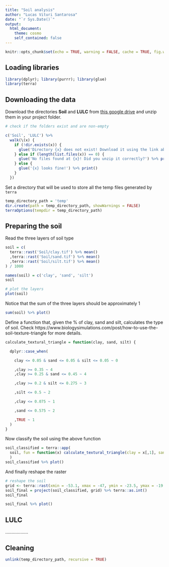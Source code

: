 ```yaml
---
title: "Soil analysis"
author: "Lucas Vituri Santarosa"
date: "`r Sys.Date()`"
output: 
  html_document:
    theme: cosmo
    self_contained: false
---
```


```r
knitr::opts_chunk$set(echo = TRUE, warning = FALSE, cache = TRUE, fig.width = 12)
```

## Loading libraries

```r
library(dplyr); library(purrr); library(glue)
library(terra)
```


## Downloading the data

Download the directories **Soil** and **LULC** from [this google drive](https://drive.google.com/drive/folders/18IXMdb04XiotG8TqD081JJGZex7gmJFP) and unzip them in your project folder.

```r
# check if the folders exist and are non-empty

c('Soil', 'LULC') %>% 
  walk(\(x) {
    if (!dir.exists(x)) {
      glue('Directory {x} does not exist! Download it using the link above') %>% print()
    } else if (length(list.files(x)) == 0) {
      glue('No files found at {x}! Did you unzip it correctly?') %>% print()
    } else {
      glue('{x} looks fine!') %>% print()
    }
  })
```

Set a directory that will be used to store all the temp files generated by `terra`

```r
temp_directory_path = 'temp'
dir.create(path = temp_directory_path, showWarnings = FALSE) 
terraOptions(tempdir = temp_directory_path)
```

## Preparing the soil

Read the three layers of soil type

```r
soil = c(
  terra::rast('Soil/clay.tif') %>% mean()
  ,terra::rast('Soil/sand.tif') %>% mean()
  ,terra::rast('Soil/silt.tif') %>% mean()
) / 1000

names(soil) = c('clay', 'sand', 'silt')
soil
```

```r

# plot the layers
plot(soil)

```

Notice that the sum of the three layers should be approximately 1

```r
sum(soil) %>% plot()
```

Define a function that, given the % of clay, sand and silt, calculates the type of soil. Check https://www.biologysimulations.com/post/how-to-use-the-soil-texture-triangle for more details.


```r
calculate_textural_triangle = function(clay, sand, silt) {

  dplyr::case_when(

    clay <= 0.05 & sand <= 0.05 & silt <= 0.05 ~ 0

    ,clay >= 0.35 ~ 4
    ,clay >= 0.25 & sand <= 0.45 ~ 4

    ,clay >= 0.2 & silt <= 0.275 ~ 3

    ,silt <= 0.5 ~ 2

    ,clay <= 0.075 ~ 1

    ,sand <= 0.575 ~ 2

    ,TRUE ~ 1
  )
}

```

Now classify the soil using the above function

```r
soil_classified = terra::app(
  soil, fun = function(x) calculate_textural_triangle(clay = x[,1], sand = x[,2], silt = x[,3])
  )
soil_classified %>% plot()
```

And finally reshape the raster

```r
# reshape the soil
grid <- terra::rast(xmin = -53.1, xmax = -47, ymin = -23.5, ymax = -19.7, resolution = c(0.0025, .0025))
soil_final = project(soil_classified, grid) %>% terra::as.int()
soil_final
```

```r
soil_final %>% plot()
```

## LULC
..................

## Cleaning
```r
unlink(temp_directory_path, recursive = TRUE)
```

